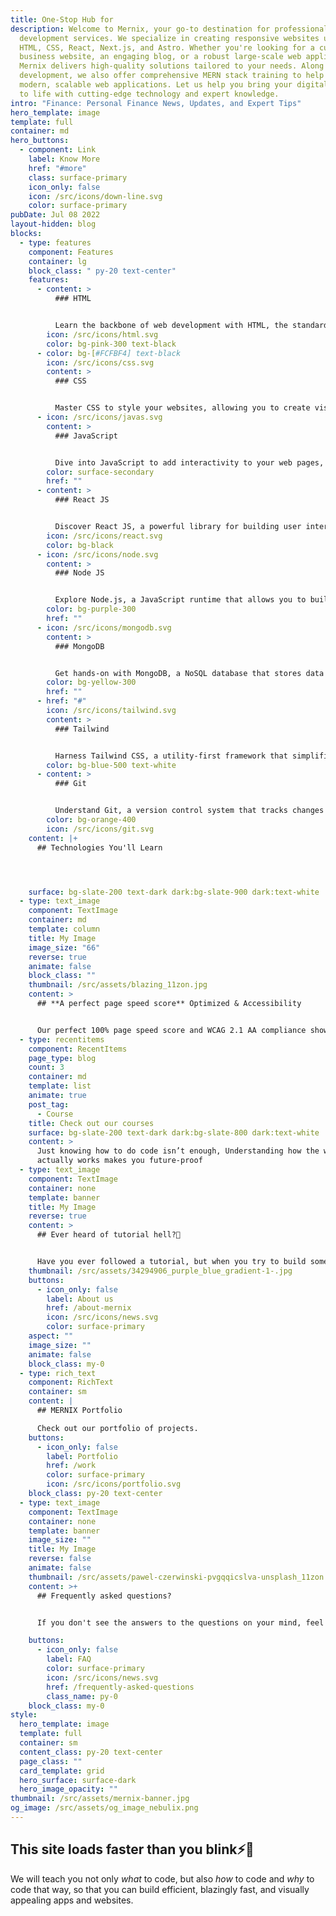 ```yaml
---
title: One-Stop Hub for
description: Welcome to Mernix, your go-to destination for professional web
  development services. We specialize in creating responsive websites using
  HTML, CSS, React, Next.js, and Astro. Whether you're looking for a custom
  business website, an engaging blog, or a robust large-scale web application,
  Mernix delivers high-quality solutions tailored to your needs. Along with
  development, we also offer comprehensive MERN stack training to help you build
  modern, scalable web applications. Let us help you bring your digital vision
  to life with cutting-edge technology and expert knowledge.
intro: "Finance: Personal Finance News, Updates, and Expert Tips"
hero_template: image
template: full
container: md
hero_buttons:
  - component: Link
    label: Know More
    href: "#more"
    class: surface-primary
    icon_only: false
    icon: /src/icons/down-line.svg
    color: surface-primary
pubDate: Jul 08 2022
layout-hidden: blog
blocks:
  - type: features
    component: Features
    container: lg
    block_class: " py-20 text-center"
    features:
      - content: >
          ### HTML


          Learn the backbone of web development with HTML, the standard markup language for creating structured web pages and content.
        icon: /src/icons/html.svg
        color: bg-pink-300 text-black
      - color: bg-[#FCFBF4] text-black
        icon: /src/icons/css.svg
        content: >
          ### CSS


          Master CSS to style your websites, allowing you to create visually appealing designs and layouts that enhance user experience.
      - icon: /src/icons/javas.svg
        content: >
          ### JavaScript


          Dive into JavaScript to add interactivity to your web pages, enabling dynamic content and engaging user interactions that bring your site to life.
        color: surface-secondary
        href: ""
      - content: >
          ### React JS


          Discover React JS, a powerful library for building user interfaces. Learn to create reusable components and manage application state efficiently for a seamless user experience.
        icon: /src/icons/react.svg
        color: bg-black
      - icon: /src/icons/node.svg
        content: >
          ### Node JS


          Explore Node.js, a JavaScript runtime that allows you to build server-side applications. Leverage its non-blocking architecture to handle multiple requests for scalable web solutions.
        color: bg-purple-300
        href: ""
      - icon: /src/icons/mongodb.svg
        content: >
          ### MongoDB


          Get hands-on with MongoDB, a NoSQL database that stores data in flexible, JSON-like documents. Learn to efficiently manage and retrieve data for modern web applications.
        color: bg-yellow-300
        href: ""
      - href: "#"
        icon: /src/icons/tailwind.svg
        content: >
          ### Tailwind


          Harness Tailwind CSS, a utility-first framework that simplifies styling your applications. Customize designs easily with pre-built classes for a responsive and modern look.
        color: bg-blue-500 text-white
      - content: >
          ### Git


          Understand Git, a version control system that tracks changes in your code. Collaborate effectively with others and manage your projects with confidence using branching and merging strategies.
        color: bg-orange-400
        icon: /src/icons/git.svg
    content: |+
      ## Technologies You'll Learn




    surface: bg-slate-200 text-dark dark:bg-slate-900 dark:text-white
  - type: text_image
    component: TextImage
    container: md
    template: column
    title: My Image
    image_size: "66"
    reverse: true
    animate: false
    block_class: ""
    thumbnail: /src/assets/blazing_11zon.jpg
    content: >
      ## **A perfect page speed score** Optimized & Accessibility


      Our perfect 100% page speed score and WCAG 2.1 AA compliance show our dedication to quality. We’ve optimized for speed and accessibility, delivering a fantastic user experience for everyone!
  - type: recentitems
    component: RecentItems
    page_type: blog
    count: 3
    container: md
    template: list
    animate: true
    post_tag:
      - Course
    title: Check out our courses
    surface: bg-slate-200 text-dark dark:bg-slate-800 dark:text-white
    content: >
      Just knowing how to do code isn’t enough, Understanding how the web
      actually works makes you future-proof
  - type: text_image
    component: TextImage
    container: none
    template: banner
    title: My Image
    reverse: true
    content: >
      ## Ever heard of tutorial hell?👻


      Have you ever followed a tutorial, but when you try to build something on your own, you feel stuck? That’s because you need to develop a mental model by truly understanding how everything works. It’s like knowing the terrain before starting your journey—without that understanding, you won’t be able to code effectively or reach your goal. Our courses focus entirely on hands-on projects, and you'll have a blast while learning!🎉
    thumbnail: /src/assets/34294906_purple_blue_gradient-1-.jpg
    buttons:
      - icon_only: false
        label: About us
        href: /about-mernix
        icon: /src/icons/news.svg
        color: surface-primary
    aspect: ""
    image_size: ""
    animate: false
    block_class: my-0
  - type: rich_text
    component: RichText
    container: sm
    content: |
      ## MERNIX Portfolio

      Check out our portfolio of projects.
    buttons:
      - icon_only: false
        label: Portfolio
        href: /work
        color: surface-primary
        icon: /src/icons/portfolio.svg
    block_class: py-20 text-center
  - type: text_image
    component: TextImage
    container: none
    template: banner
    image_size: ""
    title: My Image
    reverse: false
    animate: false
    thumbnail: /src/assets/pawel-czerwinski-pvgqqicslva-unsplash_11zon.jpg
    content: >+
      ## Frequently asked questions?


      If you don't see the answers to the questions on your mind, feel free to reach out to me at [arun875446@gmail.com.](mailto:arun875446@gmail.com)

    buttons:
      - icon_only: false
        label: FAQ
        color: surface-primary
        icon: /src/icons/news.svg
        href: /frequently-asked-questions
        class_name: py-0
    block_class: my-0
style:
  hero_template: image
  template: full
  container: sm
  content_class: py-20 text-center
  page_class: ""
  card_template: grid
  hero_surface: surface-dark
  hero_image_opacity: ""
thumbnail: /src/assets/mernix-banner.jpg
og_image: /src/assets/og_image_nebulix.png
---
```

## This site loads faster than you blink⚡🚀

We will teach you not only _what_ to code, but also _how_ to code and _why_ to code that way, so that you can build efficient, blazingly fast, and visually appealing apps and websites.
